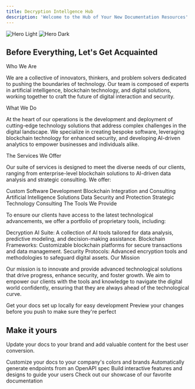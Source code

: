 ```yaml
---
title: Decryption Intellgence Hub
description: 'Welcome to the Hub of Your New Documentation Resources'
---
```


<img
  className="block dark:hidden"
  src="/images/hero-light.svg"
  alt="Hero Light"
/>
<img
  className="hidden dark:block"
  src="/images/hero-dark.svg"
  alt="Hero Dark"
/>

## Before Everything, Let's Get Acquainted

Who We Are

We are a collective of innovators, thinkers, and problem solvers dedicated to pushing the boundaries of technology. Our team is composed of experts in artificial intelligence, blockchain technology, and digital solutions, working together to craft the future of digital interaction and security.

What We Do

At the heart of our operations is the development and deployment of cutting-edge technology solutions that address complex challenges in the digital landscape. We specialize in creating bespoke software, leveraging blockchain technology for enhanced security, and developing AI-driven analytics to empower businesses and individuals alike.

The Services We Offer

Our suite of services is designed to meet the diverse needs of our clients, ranging from enterprise-level blockchain solutions to AI-driven data analysis and strategic consulting. We offer:

Custom Software Development
Blockchain Integration and Consulting
Artificial Intelligence Solutions
Data Security and Protection
Strategic Technology Consulting
The Tools We Provide

To ensure our clients have access to the latest technological advancements, we offer a portfolio of proprietary tools, including:

Decryption AI Suite: A collection of AI tools tailored for data analysis, predictive modeling, and decision-making assistance.
Blockchain Frameworks: Customizable blockchain platforms for secure transactions and data management.
Security Protocols: Advanced encryption tools and methodologies to safeguard digital assets.
Our Mission

Our mission is to innovate and provide advanced technological solutions that drive progress, enhance security, and foster growth. We aim to empower our clients with the tools and knowledge to navigate the digital world confidently, ensuring that they are always ahead of the technological curve.

<CardGroup cols={2}>
  <Card
    title="Edit Your Docs"
    icon="pen-to-square"
    href="https://mintlify.com/docs/quickstart"
  >
    Get your docs set up locally for easy development
  </Card>
  <Card
    title="Preview Changes"
    icon="image"
    href="https://mintlify.com/docs/development"
  >
    Preview your changes before you push to make sure they're perfect
  </Card>
</CardGroup>

## Make it yours

Update your docs to your brand and add valuable content for the best user conversion.

<CardGroup cols={2}>
  <Card
    title="Customize Style"
    icon="palette"
    href="https://mintlify.com/docs/settings/global"
  >
    Customize your docs to your company's colors and brands
  </Card>
  <Card
    title="Reference APIs"
    icon="code"
    href="https://mintlify.com/docs/api-playground/openapi"
  >
    Automatically generate endpoints from an OpenAPI spec
  </Card>
  <Card
    title="Add Components"
    icon="screwdriver-wrench"
    href="https://mintlify.com/docs/components/accordion"
  >
    Build interactive features and designs to guide your users
  </Card>
  <Card
    title="Get Inspiration"
    icon="stars"
    href="https://mintlify.com/showcase"
  >
    Check out our showcase of our favorite documentation
  </Card>
</CardGroup>
